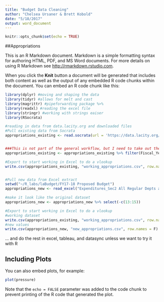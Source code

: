 ```yaml
---
title: "Budget Data Cleaning"
author: "Chelsea Ursaner & Brett Kobold"
date: "5/18/2017"
output: word_document
---
```


```r
knitr::opts_chunk$set(echo = TRUE)
```

##Appropriations

This is an R Markdown document. Markdown is a simple formatting syntax for authoring HTML, PDF, and MS Word documents. For more details on using R Markdown see <http://rmarkdown.rstudio.com>.

When you click the **Knit** button a document will be generated that includes both content as well as the output of any embedded R code chunks within the document. You can embed an R code chunk like this:

```r
library(dplyr) #moving and shaping the data
library(tidyr) #allows for melt and cast
library(magrittr) #pipeforwarding package %>% 
library(readxl) #reading the excel file
library(stringr) #working with strings eaiser
library(RSocrata)

#reading in data from data.lacity.org and downloaded files
#Pull existing data from Socrata
appropriations_existing <- read.socrata(url = 'https://data.lacity.org/A-Prosperous-City/Open-Budget-Appropriations-Fiscal-Years-2010-2018/5242-pnmt')


###This is not part of the general workflow, but I need to take out the appropriations I added that don't have all the right information
appropriations_existing <- appropriations_existing %>% filter(Fiscal_Year != 2018) 

#Export to start working in Excel to do a vlookup
write.csv(appropriations_existing, "working_appropriations.csv", row.names = F)


#Pull new data from Excel extract
setwd("~/R_labs/laBudget/FY17-18 Proposed Budget")
appropriations_new <- read_excel("Expenditures_Sec2 All Regular Depts and NonDepts_1718Proposed.xlsx", 1) %>% data.frame()

#make it look like the original dataset
appropriations_new <- appropriations_new %>% select(-c(13:15))

#Export to start working in Excel to do a vlookup
#working dataset
write.csv(appropriations_existing, "working_appropriations.csv", row.names = F)
#new values
write.csv(appropriations_new, "new_appropriations.csv", row.names = F)
```

... and do the rest in excel, tableau, and datasync unless we want to try it with R


## Including Plots

You can also embed plots, for example:

```r
plot(pressure)
```

Note that the `echo = FALSE` parameter was added to the code chunk to prevent printing of the R code that generated the plot.
